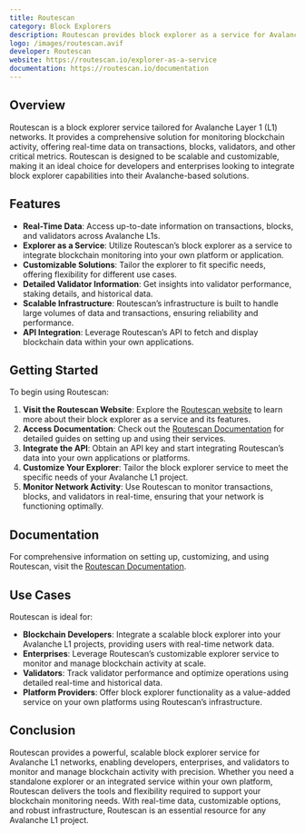 ```yaml
---
title: Routescan
category: Block Explorers
description: Routescan provides block explorer as a service for Avalanche L1s, offering real-time data on transactions, blocks, validators, and more.
logo: /images/routescan.avif
developer: Routescan
website: https://routescan.io/explorer-as-a-service
documentation: https://routescan.io/documentation
---
```


## Overview

Routescan is a block explorer service tailored for Avalanche Layer 1 (L1) networks. It provides a comprehensive solution for monitoring blockchain activity, offering real-time data on transactions, blocks, validators, and other critical metrics. Routescan is designed to be scalable and customizable, making it an ideal choice for developers and enterprises looking to integrate block explorer capabilities into their Avalanche-based solutions.

## Features

- **Real-Time Data**: Access up-to-date information on transactions, blocks, and validators across Avalanche L1s.
- **Explorer as a Service**: Utilize Routescan’s block explorer as a service to integrate blockchain monitoring into your own platform or application.
- **Customizable Solutions**: Tailor the explorer to fit specific needs, offering flexibility for different use cases.
- **Detailed Validator Information**: Get insights into validator performance, staking details, and historical data.
- **Scalable Infrastructure**: Routescan’s infrastructure is built to handle large volumes of data and transactions, ensuring reliability and performance.
- **API Integration**: Leverage Routescan’s API to fetch and display blockchain data within your own applications.

## Getting Started

To begin using Routescan:

1. **Visit the Routescan Website**: Explore the [Routescan website](https://routescan.io/explorer-as-a-service) to learn more about their block explorer as a service and its features.
2. **Access Documentation**: Check out the [Routescan Documentation](https://routescan.io/documentation) for detailed guides on setting up and using their services.
3. **Integrate the API**: Obtain an API key and start integrating Routescan’s data into your own applications or platforms.
4. **Customize Your Explorer**: Tailor the block explorer service to meet the specific needs of your Avalanche L1 project.
5. **Monitor Network Activity**: Use Routescan to monitor transactions, blocks, and validators in real-time, ensuring that your network is functioning optimally.

## Documentation

For comprehensive information on setting up, customizing, and using Routescan, visit the [Routescan Documentation](https://routescan.io/documentation).

## Use Cases

Routescan is ideal for:

- **Blockchain Developers**: Integrate a scalable block explorer into your Avalanche L1 projects, providing users with real-time network data.
- **Enterprises**: Leverage Routescan’s customizable explorer service to monitor and manage blockchain activity at scale.
- **Validators**: Track validator performance and optimize operations using detailed real-time and historical data.
- **Platform Providers**: Offer block explorer functionality as a value-added service on your own platforms using Routescan’s infrastructure.

## Conclusion

Routescan provides a powerful, scalable block explorer service for Avalanche L1 networks, enabling developers, enterprises, and validators to monitor and manage blockchain activity with precision. Whether you need a standalone explorer or an integrated service within your own platform, Routescan delivers the tools and flexibility required to support your blockchain monitoring needs. With real-time data, customizable options, and robust infrastructure, Routescan is an essential resource for any Avalanche L1 project.


